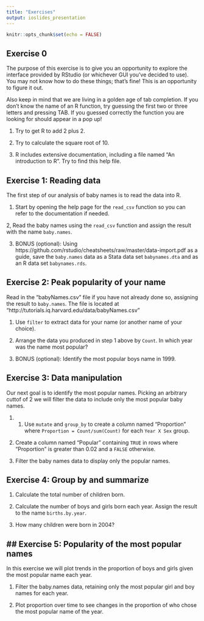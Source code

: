```yaml
---
title: "Exercises"
output: ioslides_presentation
---
```


```r
knitr::opts_chunk$set(echo = FALSE)
```

## Exercise 0

The purpose of this exercise is to give you an opportunity to explore
the interface provided by RStudio (or whichever GUI you've decided to
use). You may not know how to do these things; that's fine! This is an
opportunity to figure it out.

Also keep in mind that we are living in a golden age of tab completion.
If you don't know the name of an R function, try guessing the first two
or three letters and pressing TAB. If you guessed correctly the function
you are looking for should appear in a pop up!

1.  Try to get R to add 2 plus 2.

2.  Try to calculate the square root of 10.

3.  R includes extensive documentation, including a file named "An
    introduction to R". Try to find this help file.


## Exercise 1: Reading data

The first step of our analysis of baby names is to read the data into R. 

1. Start by opening the help page for the `read_csv` function so you can refer
to the documentation if needed.

2, Read the baby names using the `read_csv` function and assign the result 
with the name `baby.names`.

3. BONUS (optional): Using 
https://github.com/rstudio/cheatsheets/raw/master/data-import.pdf 
as a guide, save the `baby.names` data as a Stata data set `babynames.dta` 
and as an R data set `babynames.rds`.

## Exercise 2: Peak popularity of your name

Read in the "babyNames.csv" file if you have not already done so,
assigning the result to `baby.names`. The file is located at "http://tutorials.iq.harvard.edu/data/babyNames.csv"

1.  Use `filter` to extract data for your name (or another name of your choice).  

2.  Arrange the data you produced in step 1 above by `Count`. 
    In which year was the name most popular?

3.  BONUS (optional): Identify the most popular boys name in 1999.

## Exercise 3: Data manipulation

Our next goal is to identify the most popular names. Picking an arbitrary 
cuttof of $2%$ we will filter the data to include only the most popular
baby names.

1.  1.  Use `mutate` and `group_by` to create a column named "Proportion"
    where `Proportion = Count/sum(Count)` for each `Year X Sex` group.

2.  Create a column named "Popular" containing `TRUE` in rows where "Proportion" is greater than 0.02 and a `FALSE` otherwise.

3.  Filter the baby names data to display only the popular names.

## Exercise 4: Group by and summarize

1.  Calculate the total number of children born.

2.  Calculate the number of boys and girls born each year. Assign the result
    to the name `births.by.year`.

3.  How many children were born in 2004?


## Exercise 5: Popularity of the most popular names
----------

In this exercise we will plot trends in the proportion of boys and girls given the most popular name each year.

1.  Filter the baby.names data, retaining only the most popular girl
    and boy names for each year.

2.  Plot proportion over time to see changes in the proportion of
    who chose the most popular name of the year.